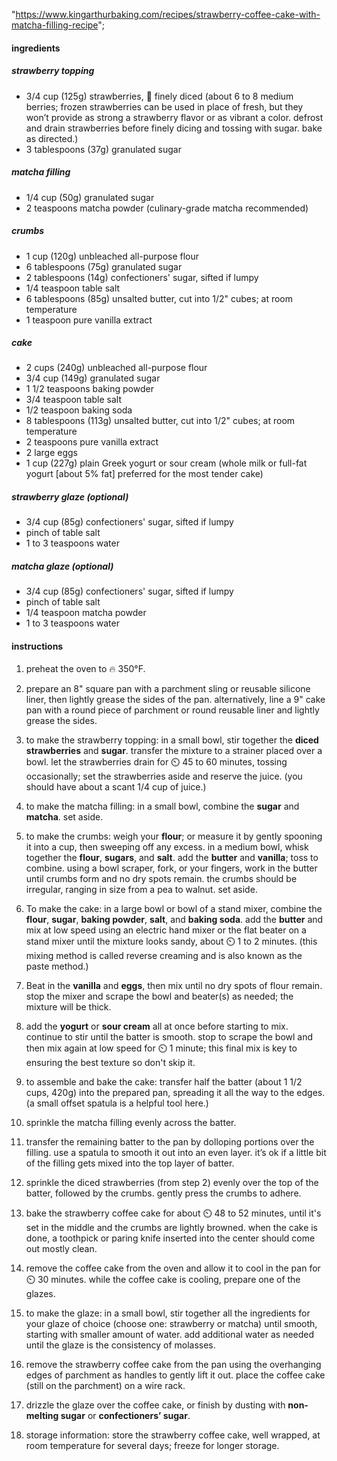   "https://www.kingarthurbaking.com/recipes/strawberry-coffee-cake-with-matcha-filling-recipe";

#### ingredients

##### strawberry topping

- 3/4 cup (125g) strawberries, 🔪 finely diced (about 6 to 8 medium berries; frozen strawberries can be used in place of fresh, but they won’t provide as strong a strawberry flavor or as vibrant a color. defrost and drain strawberries before finely dicing and tossing with sugar. bake as directed.)
- 3 tablespoons (37g) granulated sugar

##### matcha filling

- 1/4 cup (50g) granulated sugar
- 2 teaspoons matcha powder (culinary-grade matcha recommended)

##### crumbs

- 1 cup (120g) unbleached all-purpose flour
- 6 tablespoons (75g) granulated sugar
- 2 tablespoons (14g) confectioners' sugar, sifted if lumpy
- 1/4 teaspoon table salt
- 6 tablespoons (85g) unsalted butter, cut into 1/2" cubes; at room temperature
- 1 teaspoon pure vanilla extract

##### cake

- 2 cups (240g) unbleached all-purpose flour
- 3/4 cup (149g) granulated sugar
- 1 1/2 teaspoons baking powder
- 3/4 teaspoon table salt
- 1/2 teaspoon baking soda
- 8 tablespoons (113g) unsalted butter, cut into 1/2" cubes; at room temperature
- 2 teaspoons pure vanilla extract
- 2 large eggs
- 1 cup (227g) plain Greek yogurt or sour cream (whole milk or full-fat yogurt [about 5% fat] preferred for the most tender cake)

##### strawberry glaze (optional)

- 3/4 cup (85g) confectioners' sugar, sifted if lumpy
- pinch of table salt
- 1 to 3 teaspoons water

##### matcha glaze (optional)

- 3/4 cup (85g) confectioners' sugar, sifted if lumpy
- pinch of table salt
- 1/4 teaspoon matcha powder
- 1 to 3 teaspoons water

#### instructions

1. preheat the oven to 🔥 350°F.

1. prepare an 8" square pan with a parchment sling or reusable silicone liner, then lightly grease the sides of the pan. alternatively, line a 9" cake pan with a round piece of parchment or round reusable liner and lightly grease the sides.

1. to make the strawberry topping: in a small bowl, stir together the **diced strawberries** and **sugar**. transfer the mixture to a strainer placed over a bowl. let the strawberries drain for ⏲️ 45 to 60 minutes, tossing occasionally; set the strawberries aside and reserve the juice. (you should have about a scant 1/4 cup of juice.)

1. to make the matcha filling: in a small bowl, combine the **sugar** and **matcha**. set aside.

1. to make the crumbs: weigh your **flour**; or measure it by gently spooning it into a cup, then sweeping off any excess. in a medium bowl, whisk together the **flour**, **sugars**, and **salt**. add the **butter** and **vanilla**; toss to combine. using a bowl scraper, fork, or your fingers, work in the butter until crumbs form and no dry spots remain. the crumbs should be irregular, ranging in size from a pea to walnut. set aside.

1. To make the cake: in a large bowl or bowl of a stand mixer, combine the **flour**, **sugar**, **baking powder**, **salt**, and **baking soda**. add the **butter** and mix at low speed using an electric hand mixer or the flat beater on a stand mixer until the mixture looks sandy, about ⏲️ 1 to 2 minutes. (this mixing method is called reverse creaming and is also known as the paste method.)

1. Beat in the **vanilla** and **eggs**, then mix until no dry spots of flour remain. stop the mixer and scrape the bowl and beater(s) as needed; the mixture will be thick.

1. add the **yogurt** or **sour cream** all at once before starting to mix. continue to stir until the batter is smooth. stop to scrape the bowl and then mix again at low speed for ⏲️ 1 minute; this final mix is key to ensuring the best texture so don't skip it.

1. to assemble and bake the cake: transfer half the batter (about 1 1/2 cups, 420g) into the prepared pan, spreading it all the way to the edges. (a small offset spatula is a helpful tool here.)

1. sprinkle the matcha filling evenly across the batter.

1. transfer the remaining batter to the pan by dolloping portions over the filling. use a spatula to smooth it out into an even layer. it’s ok if a little bit of the filling gets mixed into the top layer of batter.

1. sprinkle the diced strawberries (from step 2) evenly over the top of the batter, followed by the crumbs. gently press the crumbs to adhere.

1. bake the strawberry coffee cake for about ⏲️ 48 to 52 minutes, until it's set in the middle and the crumbs are lightly browned. when the cake is done, a toothpick or paring knife inserted into the center should come out mostly clean.

1. remove the coffee cake from the oven and allow it to cool in the pan for ⏲️ 30 minutes. while the coffee cake is cooling, prepare one of the glazes.

1. to make the glaze: in a small bowl, stir together all the ingredients for your glaze of choice (choose one: strawberry or matcha) until smooth, starting with smaller amount of water. add additional water as needed until the glaze is the consistency of molasses.

1. remove the strawberry coffee cake from the pan using the overhanging edges of parchment as handles to gently lift it out. place the coffee cake (still on the parchment) on a wire rack.

1. drizzle the glaze over the coffee cake, or finish by dusting with **non-melting sugar** or **confectioners’ sugar**.

1. storage information: store the strawberry coffee cake, well wrapped, at room temperature for several days; freeze for longer storage.
